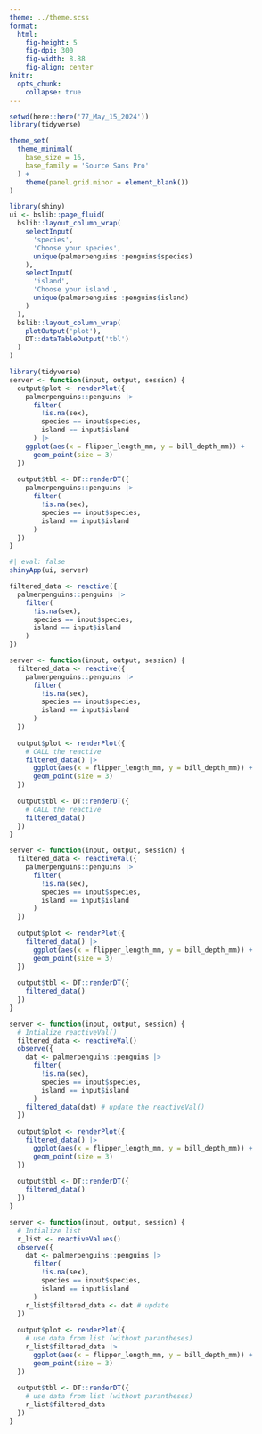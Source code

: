 ```yaml
---
theme: ../theme.scss
format: 
  html: 
    fig-height: 5
    fig-dpi: 300
    fig-width: 8.88
    fig-align: center
knitr: 
  opts_chunk: 
    collapse: true
---
```


```r
setwd(here::here('77_May_15_2024'))
library(tidyverse)

theme_set(
  theme_minimal(
    base_size = 16,
    base_family = 'Source Sans Pro'
  ) +
    theme(panel.grid.minor = element_blank())
) 
```



```r
library(shiny)
ui <- bslib::page_fluid(
  bslib::layout_column_wrap(
    selectInput(
      'species', 
      'Choose your species', 
      unique(palmerpenguins::penguins$species)
    ),
    selectInput(
      'island', 
      'Choose your island', 
      unique(palmerpenguins::penguins$island)
    )
  ),
  bslib::layout_column_wrap(
    plotOutput('plot'),
    DT::dataTableOutput('tbl')
  )
)
```



```r
library(tidyverse)
server <- function(input, output, session) {
  output$plot <- renderPlot({
    palmerpenguins::penguins |> 
      filter(
        !is.na(sex),
        species == input$species,
        island == input$island
      ) |>
    ggplot(aes(x = flipper_length_mm, y = bill_depth_mm)) +
      geom_point(size = 3)
  }) 
  
  output$tbl <- DT::renderDT({
    palmerpenguins::penguins |> 
      filter(
        !is.na(sex),
        species == input$species,
        island == input$island
      ) 
  })
}
```



```r
#| eval: false
shinyApp(ui, server)
```


```r
filtered_data <- reactive({
  palmerpenguins::penguins |> 
    filter(
      !is.na(sex),
      species == input$species,
      island == input$island
    )
})
```



```r
server <- function(input, output, session) {
  filtered_data <- reactive({
    palmerpenguins::penguins |> 
      filter(
        !is.na(sex),
        species == input$species,
        island == input$island
      )
  })
  
  output$plot <- renderPlot({
    # CALL the reactive
    filtered_data() |>
      ggplot(aes(x = flipper_length_mm, y = bill_depth_mm)) +
      geom_point(size = 3)
  }) 
  
  output$tbl <- DT::renderDT({
    # CALL the reactive
    filtered_data()
  })
}
```



```r
server <- function(input, output, session) {
  filtered_data <- reactiveVal({
    palmerpenguins::penguins |> 
      filter(
        !is.na(sex),
        species == input$species,
        island == input$island
      )
  })
  
  output$plot <- renderPlot({
    filtered_data() |>
      ggplot(aes(x = flipper_length_mm, y = bill_depth_mm)) +
      geom_point(size = 3)
  }) 
  
  output$tbl <- DT::renderDT({
    filtered_data()
  })
}
```



```r
server <- function(input, output, session) {
  # Intialize reactiveVal()
  filtered_data <- reactiveVal()
  observe({
    dat <- palmerpenguins::penguins |> 
      filter(
        !is.na(sex),
        species == input$species,
        island == input$island
      )
    filtered_data(dat) # update the reactiveVal()
  })
  
  output$plot <- renderPlot({
    filtered_data() |>
      ggplot(aes(x = flipper_length_mm, y = bill_depth_mm)) +
      geom_point(size = 3)
  }) 
  
  output$tbl <- DT::renderDT({
    filtered_data()
  })
}
```


```r
server <- function(input, output, session) {
  # Intialize list
  r_list <- reactiveValues()
  observe({
    dat <- palmerpenguins::penguins |> 
      filter(
        !is.na(sex),
        species == input$species,
        island == input$island
      )
    r_list$filtered_data <- dat # update 
  })
  
  output$plot <- renderPlot({
    # use data from list (without parantheses)
    r_list$filtered_data |>
      ggplot(aes(x = flipper_length_mm, y = bill_depth_mm)) +
      geom_point(size = 3)
  }) 
  
  output$tbl <- DT::renderDT({
    # use data from list (without parantheses)
    r_list$filtered_data
  })
}
```



